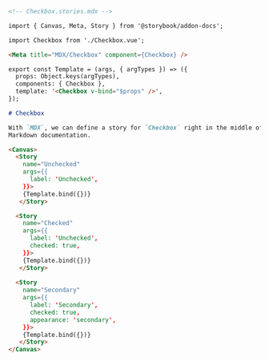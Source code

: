 ```md
<!-- Checkbox.stories.mdx -->

import { Canvas, Meta, Story } from '@storybook/addon-docs';

import Checkbox from './Checkbox.vue';

<Meta title="MDX/Checkbox" component={Checkbox} />

export const Template = (args, { argTypes }) => ({
  props: Object.keys(argTypes),
  components: { Checkbox },
  template: '<Checkbox v-bind="$props" />',
});

# Checkbox

With `MDX`, we can define a story for `Checkbox` right in the middle of our
Markdown documentation.

<Canvas>
  <Story 
    name="Unchecked"
    args={{ 
      label: 'Unchecked',
    }}>
    {Template.bind({})}
   </Story>

  <Story 
    name="Checked"
    args={{ 
      label: 'Unchecked', 
      checked: true,
    }}>
    {Template.bind({})}
   </Story>
  
  <Story 
    name="Secondary"
    args={{
      label: 'Secondary', 
      checked: true, 
      appearance: 'secondary',
    }}>
    {Template.bind({})}
   </Story>
</Canvas>
```